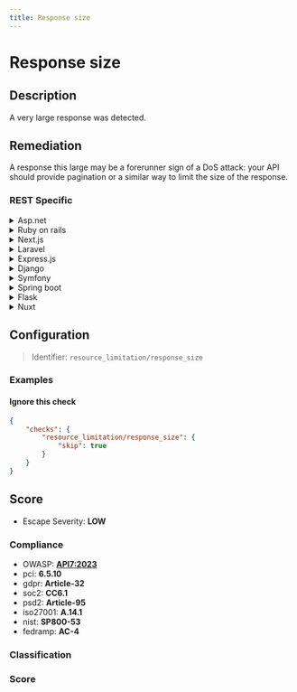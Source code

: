 ```yaml
---
title: Response size
---
```


# Response size

## Description

A very large response was detected.


## Remediation

A response this large may be a forerunner sign of a DoS attack: your
API should provide pagination or a similar way to limit the size of the response.



### REST Specific

<details>
    <summary>Asp.net</summary>

Implement response compression and set maximum response size limits to prevent large responses.

</details>

<details>
    <summary>Ruby on rails</summary>

Use Rack::Deflater middleware for compression and monitor response sizes to mitigate large responses.

</details>

<details>
    <summary>Next.js</summary>

Enable compression in Next.js and set up a custom server to handle response size limits.

</details>

<details>
    <summary>Laravel</summary>

Utilize middleware for response compression and set limits on response size in Laravel configurations.

</details>

<details>
    <summary>Express.js</summary>

Use compression middleware and limit the size of JSON payloads in Express.js applications.

</details>

<details>
    <summary>Django</summary>

Configure Django's data upload handlers and use middleware for response compression to manage large responses.

</details>

<details>
    <summary>Symfony</summary>

Enable Gzip compression in Symfony and set limits for maximum response size in your controller.

</details>

<details>
    <summary>Spring boot</summary>

Use Spring Boot's properties to configure response compression and set maximum response size.

</details>

<details>
    <summary>Flask</summary>

Implement Flask response compression and monitor response sizes to ensure they do not exceed a certain threshold.

</details>

<details>
    <summary>Nuxt</summary>

Configure Nuxt.js server middleware to compress and limit the size of HTTP responses.

</details>

## Configuration

> Identifier: `resource_limitation/response_size`



### Examples



#### Ignore this check

```json
{
    "checks": {
        "resource_limitation/response_size": {
            "skip": true
        }
    }
}
```




## Score

- Escape Severity: **<span className="low-severity">LOW</span>**

### Compliance

- OWASP: **[API7:2023](https://github.com/OWASP/API-Security/blob/master/editions/2023/en/0xa7-server-side-request-forgery.md)**
- pci: **6.5.10**
- gdpr: **Article-32**
- soc2: **CC6.1**
- psd2: **Article-95**
- iso27001: **A.14.1**
- nist: **SP800-53**
- fedramp: **AC-4**

### Classification






### Score




